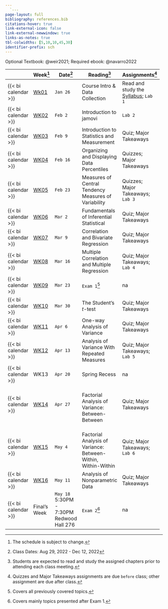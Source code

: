 ```yaml
---
  `---
page-layout: full
bibliography: references.bib
citations-hover: true
link-external-icon: false
link-external-newwindow: true
links-as-notes: true
tbl-colwidths: [5,10,10,45,30]
identifier-prefix: sch
---
```


Optional Textbook: @weir2021; Required ebook: @navarro2022

+---------------------+----------------------------+------------------+---------------------------------------------------------------+-------------------------------------------------------------+
|                     | Week[^1]                   | Date[^2]         | Reading[^3]                                                   | Assignments[^4]                                             |
+=====================+============================+==================+===============================================================+=============================================================+
| {{< bi calendar >}} | [Wk01](/weeks/week-1.qmd)  | `Jan 26`         | Course Intro & Data Collection                                | Read and study the [Syllabus](course-syllabus.qmd); `Lab 1` |
+---------------------+----------------------------+------------------+---------------------------------------------------------------+-------------------------------------------------------------+
| {{< bi calendar >}} | [WK02](/weeks/week-2.qmd)  | `Feb 2`          | Introduction to jamovi                                        | `Lab 2`                                                     |
+---------------------+----------------------------+------------------+---------------------------------------------------------------+-------------------------------------------------------------+
| {{< bi calendar >}} | [WK03](/weeks/week-3.qmd)  | `Feb 9`          | Introduction to Statistics and Measurement                    | Quiz; Major Takeaways                                       |
+---------------------+----------------------------+------------------+---------------------------------------------------------------+-------------------------------------------------------------+
| {{< bi calendar >}} | [WK04](/weeks/week-4.qmd)  | `Feb 16`         | Organizing and Displaying Data\                               | Quizzes; Major Takeaways                                    |
|                     |                            |                  | Percentiles                                                   |                                                             |
+---------------------+----------------------------+------------------+---------------------------------------------------------------+-------------------------------------------------------------+
| {{< bi calendar >}} | [WK05](/weeks/week-5.qmd)  | `Feb 23`         | Measures of Central Tendency\                                 | Quizzes; Major Takeaways; `Lab 3`                           |
|                     |                            |                  | Measures of Variability                                       |                                                             |
+---------------------+----------------------------+------------------+---------------------------------------------------------------+-------------------------------------------------------------+
| {{< bi calendar >}} | [WK06](/weeks/week-6.qmd)  | `Mar 2`          | Fundamentals of Inferential Statistical\                      | Quiz; Major Takeaways                                       |
+---------------------+----------------------------+------------------+---------------------------------------------------------------+-------------------------------------------------------------+
| {{< bi calendar >}} | [WK07](/weeks/week-7.qmd)  | `Mar 9`          | Correlation and Bivariate Regression                          | Quiz; Major Takeaways                                       |
+---------------------+----------------------------+------------------+---------------------------------------------------------------+-------------------------------------------------------------+
| {{< bi calendar >}} | [WK08](/weeks/week-8.qmd)  | `Mar 16`         | Multiple Correlation and Multiple Regression                  | Quiz; Major Takeaways; `Lab 4`                              |
+---------------------+----------------------------+------------------+---------------------------------------------------------------+-------------------------------------------------------------+
| {{< bi calendar >}} | [WK09](/weeks/week-9.qmd)  | `Mar 23`         | `Exam 1`[^5]                                                  | na                                                          |
+---------------------+----------------------------+------------------+---------------------------------------------------------------+-------------------------------------------------------------+
| {{< bi calendar >}} | [WK10](/weeks/week-10.qmd) | `Mar 30`         | The Student's *t*-test                                        | Quiz; Major Takeaways                                       |
+---------------------+----------------------------+------------------+---------------------------------------------------------------+-------------------------------------------------------------+
| {{< bi calendar >}} | [WK11](/weeks/week-11.qmd) | `Apr 6`          | One-way Analysis of Variance                                  | Quiz; Major Takeaways                                       |
+---------------------+----------------------------+------------------+---------------------------------------------------------------+-------------------------------------------------------------+
| {{< bi calendar >}} | [WK12](/weeks/week-12.qmd) | `Apr 13`         | Analysis of Variance With Repeated Measures                   | Quiz; Major Takeaways; `Lab 5`                              |
+---------------------+----------------------------+------------------+---------------------------------------------------------------+-------------------------------------------------------------+
| {{< bi calendar >}} | WK13                       | `Apr 20`         | Spring Recess                                                 | na                                                          |
+---------------------+----------------------------+------------------+---------------------------------------------------------------+-------------------------------------------------------------+
| {{< bi calendar >}} | [WK14](/weeks/week-14.qmd) | `Apr 27`         | \                                                             | Quiz; Major Takeaways                                       |
|                     |                            |                  | Factorial Analysis of Variance: Between-Between               |                                                             |
+---------------------+----------------------------+------------------+---------------------------------------------------------------+-------------------------------------------------------------+
| {{< bi calendar >}} | [WK15](/weeks/week-15.qmd) | `May 4`          | \                                                             | Quiz; Major Takeaways; `Lab 6`                              |
|                     |                            |                  | Factorial Analysis of Variance: Between-Within, Within-Within |                                                             |
+---------------------+----------------------------+------------------+---------------------------------------------------------------+-------------------------------------------------------------+
| {{< bi calendar >}} | [WK16](/weeks/week-16.qmd) | `May 11`         | Analysis of Nonparametric Data                                | Quiz; Major Takeaways                                       |
+---------------------+----------------------------+------------------+---------------------------------------------------------------+-------------------------------------------------------------+
| {{< bi calendar >}} | Final's Week               | `May 18`\        | `Exam 2`[^6]                                                  | na                                                          |
|                     |                            | 5:30PM - 7:30PM\ |                                                               |                                                             |
|                     |                            | Redwood Hall 276 |                                                               |                                                             |
+---------------------+----------------------------+------------------+---------------------------------------------------------------+-------------------------------------------------------------+

[^1]: The schedule is subject to change.

[^2]: Class Dates: Aug 29, 2022 - Dec 12, 2022

[^3]: Students are expected to read and study the assigned chapters prior to attending each class meeting.

[^4]: Quizzes and Major Takeaways assignments are due `before` class; other assignment are due after class.

[^5]: Covers all previously covered topics.

[^6]: Covers mainly topics presented after Exam 1.
